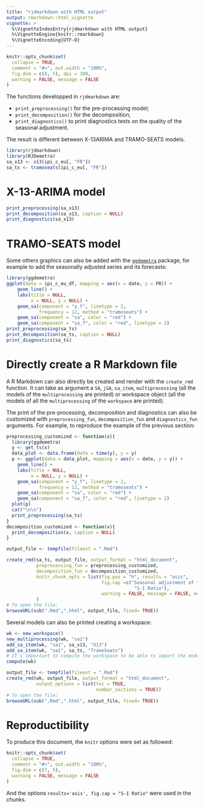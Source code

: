 ```yaml
---
title: "rjdmarkdown with HTML output"
output: rmarkdown::html_vignette
vignette: >
  %\VignetteIndexEntry{rjdmarkdown with HTML output}
  %\VignetteEngine{knitr::rmarkdown}
  %\VignetteEncoding{UTF-8}
---
```


```r
knitr::opts_chunk$set(
  collapse = TRUE,
  comment = "#>", out.width = "100%",
  fig.dim = c(8, 5), dpi = 300,
  warning = FALSE, message = FALSE
)
```

The functions developped in `rjdmarkdown` are:

- `print_preprocessing()` for the pre-processing model;  
- `print_decomposition()` for the decomposition;  
- `print_diagnostics()` to print diagnostics tests on the quality of the seasonal adjustment.

The result is different between X-13ARIMA and TRAMO-SEATS models.

```r
library(rjdmarkdown)
library(RJDemetra)
sa_x13 <- x13(ipi_c_eu[, "FR"])
sa_ts <- tramoseats(ipi_c_eu[, "FR"])
```

# X-13-ARIMA model

```r
print_preprocessing(sa_x13)
print_decomposition(sa_x13, caption = NULL)
print_diagnostics(sa_x13)
```

# TRAMO-SEATS model

Some others graphics can also be added with the [`ggdemetra`](https://aqlt.github.io/ggdemetra/) package, for example to add the seasonally adjusted series and its forecasts:

```r
library(ggdemetra)
ggplot(data = ipi_c_eu_df, mapping = aes(x = date, y = FR)) +
    geom_line() +
    labs(title = NULL,
         x = NULL, y = NULL) +
    geom_sa(component = "y_f", linetype = 2,
            frequency = 12, method = "tramoseats") + 
    geom_sa(component = "sa", color = "red") +
    geom_sa(component = "sa_f", color = "red", linetype = 2)
print_preprocessing(sa_ts)
print_decomposition(sa_ts, caption = NULL)
print_diagnostics(sa_ts)
```


# Directly create a R Markdown file

A R Markdown can also directly be created and render with the `create_rmd` function.
It can take as argument a `SA`, `jSA`, `sa_item`, `multiprocessing` (all the models of the `multiprocessing` are printed) or workspace object (all the models of all the `multiprocessing` of the `workspace` are printed).

The print of the pre-processing, decomposition and diagnostics can also be customized with `preprocessing_fun`, `decomposition_fun` and `diagnostics_fun` arguments. 
For example, to reproduce the example of the previous section:

```r
preprocessing_customized <- function(x){
  library(ggdemetra)
  y <- get_ts(x)
  data_plot <- data.frame(date = time(y), y = y)
  p <- ggplot(data = data_plot, mapping = aes(x = date, y = y)) +
    geom_line() +
    labs(title = NULL,
         x = NULL, y = NULL) +
    geom_sa(component = "y_f", linetype = 2,
            frequency = 12, method = "tramoseats") +
    geom_sa(component = "sa", color = "red") +
    geom_sa(component = "sa_f", color = "red", linetype = 2)
  plot(p)
  cat("\n\n")
  print_preprocessing(sa_ts)
}
decomposition_customized <- function(x){
  print_decomposition(x, caption = NULL)
}

output_file <- tempfile(fileext = ".Rmd")

create_rmd(sa_ts, output_file, output_format = "html_document",
           preprocessing_fun = preprocessing_customized,
           decomposition_fun = decomposition_customized,
           knitr_chunk_opts = list(fig.pos = "h", results = "asis", 
                                   fig.cap =c("Seasonal adjustment of the French industrial production index",
                                               "S-I Ratio"),
                                   warning = FALSE, message = FALSE, echo = FALSE)
           )
# To open the file:
browseURL(sub(".Rmd",".html", output_file, fixed= TRUE))
```

Several models can also be printed creating a workspace:

```r
wk <- new_workspace()
new_multiprocessing(wk, "sa1")
add_sa_item(wk, "sa1", sa_x13, "X13")
add_sa_item(wk, "sa1", sa_ts, "TramoSeats")
# It's important to compute the workspace to be able to import the models
compute(wk)

output_file <- tempfile(fileext = ".Rmd")
create_rmd(wk, output_file, output_format = "html_document",
           output_options = list(toc = TRUE,
                                 number_sections = TRUE))
# To open the file:
browseURL(sub(".Rmd",".html", output_file, fixed= TRUE))
```


# Reproductibility
To produce this document, the `knitr` options were set as followed:

```r
knitr::opts_chunk$set(
  collapse = TRUE,
  comment = "#>", out.width = "100%",
  fig.dim = c(7, 5),
  warning = FALSE, message = FALSE
)
```

And the options `results='asis', fig.cap = "S-I Ratio"` were used in the chunks.